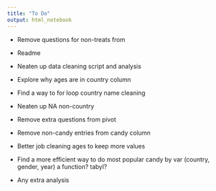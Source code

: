 ```yaml
---
title: "To Do"
output: html_notebook
---
```


* Remove questions for non-treats from 

* Readme

* Neaten up data cleaning script and analysis

* Explore why ages are in country column

* Find a way to for loop country name cleaning

* Neaten up NA non-country

* Remove extra questions from pivot

* Remove non-candy entries from candy column

* Better job cleaning ages to keep more values

* Find a more efficient way to do most popular candy by var (country, gender, year)
    a function? tabyl?

* Any extra analysis
